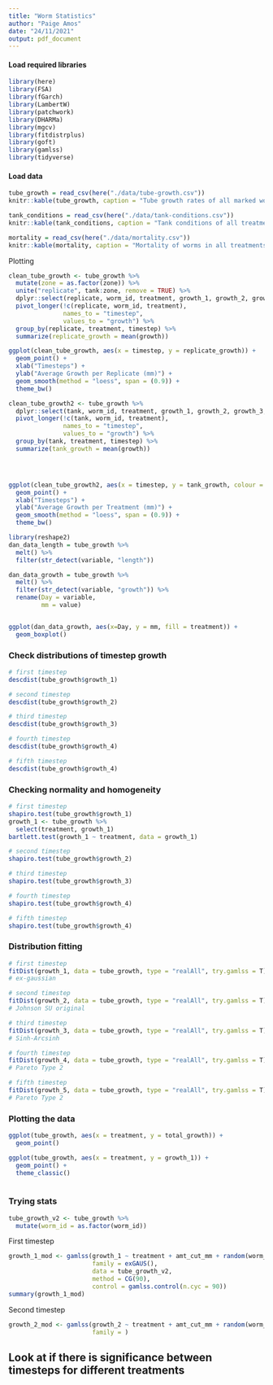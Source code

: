 ```yaml
---
title: "Worm Statistics"
author: "Paige Amos"
date: "24/11/2021"
output: pdf_document
---
```

#### Load required libraries

```r
library(here)
library(FSA) 
library(fGarch)
library(LambertW)
library(patchwork)
library(DHARMa)
library(mgcv)
library(fitdistrplus)
library(goft)
library(gamlss)
library(tidyverse)
```

#### Load data

```r
tube_growth = read_csv(here("./data/tube-growth.csv"))
knitr::kable(tube_growth, caption = "Tube growth rates of all marked worms in various treatments.")

tank_conditions = read_csv(here("./data/tank-conditions.csv"))
knitr::kable(tank_conditions, caption = "Tank conditions of all treatment tanks over course of experiment.")

mortality = read_csv(here("./data/mortality.csv"))
knitr::kable(mortality, caption = "Mortality of worms in all treatments.")
```

Plotting
```r
clean_tube_growth <- tube_growth %>%
  mutate(zone = as.factor(zone)) %>%
  unite("replicate", tank:zone, remove = TRUE) %>%
  dplyr::select(replicate, worm_id, treatment, growth_1, growth_2, growth_3, growth_4, growth_5) %>%
  pivot_longer(!c(replicate, worm_id, treatment),
               names_to = "timestep",
               values_to = "growth") %>%
  group_by(replicate, treatment, timestep) %>%
  summarize(replicate_growth = mean(growth))

ggplot(clean_tube_growth, aes(x = timestep, y = replicate_growth)) +
  geom_point() +
  xlab("Timesteps") +
  ylab("Average Growth per Replicate (mm)") +
  geom_smooth(method = "loess", span = (0.9)) +
  theme_bw()
```

```r
clean_tube_growth2 <- tube_growth %>%
  dplyr::select(tank, worm_id, treatment, growth_1, growth_2, growth_3, growth_4, growth_5) %>%
  pivot_longer(!c(tank, worm_id, treatment),
               names_to = "timestep",
               values_to = "growth") %>%
  group_by(tank, treatment, timestep) %>%
  summarize(tank_growth = mean(growth))




ggplot(clean_tube_growth2, aes(x = timestep, y = tank_growth, colour = treatment)) +
  geom_point() +
  xlab("Timesteps") +
  ylab("Average Growth per Treatment (mm)") +
  geom_smooth(method = "loess", span = (0.9)) +
  theme_bw()
```


```r
library(reshape2)
dan_data_length = tube_growth %>%
  melt() %>%
  filter(str_detect(variable, "length"))

dan_data_growth = tube_growth %>%
  melt() %>%
  filter(str_detect(variable, "growth")) %>%
  rename(Day = variable,
         mm = value)


ggplot(dan_data_growth, aes(x=Day, y = mm, fill = treatment)) +
  geom_boxplot()
```



### Check distributions of timestep growth
```r
# first timestep
descdist(tube_growth$growth_1)

# second timestep
descdist(tube_growth$growth_2)

# third timestep
descdist(tube_growth$growth_3)

# fourth timestep
descdist(tube_growth$growth_4)

# fifth timestep
descdist(tube_growth$growth_4)

```

### Checking normality and homogeneity
```r
# first timestep
shapiro.test(tube_growth$growth_1)
growth_1 <- tube_growth %>%
  select(treatment, growth_1)
bartlett.test(growth_1 ~ treatment, data = growth_1)

# second timestep
shapiro.test(tube_growth$growth_2)

# third timestep
shapiro.test(tube_growth$growth_3)

# fourth timestep
shapiro.test(tube_growth$growth_4)

# fifth timestep
shapiro.test(tube_growth$growth_4)
```

### Distribution fitting
```r
# first timestep
fitDist(growth_1, data = tube_growth, type = "realAll", try.gamlss = T)
# ex-gaussian

# second timestep
fitDist(growth_2, data = tube_growth, type = "realAll", try.gamlss = T)
# Johnson SU original

# third timestep
fitDist(growth_3, data = tube_growth, type = "realAll", try.gamlss = T)
# Sinh-Arcsinh

# fourth timestep
fitDist(growth_4, data = tube_growth, type = "realAll", try.gamlss = T)
# Pareto Type 2

# fifth timestep
fitDist(growth_5, data = tube_growth, type = "realAll", try.gamlss = T)
# Pareto Type 2

```

### Plotting the data
```r
ggplot(tube_growth, aes(x = treatment, y = total_growth)) +
  geom_point()

ggplot(tube_growth, aes(x = treatment, y = growth_1)) +
  geom_point() +
  theme_classic()
  
```

### Trying stats
```r
tube_growth_v2 <- tube_growth %>%
  mutate(worm_id = as.factor(worm_id))
```

First timestep
```r
growth_1_mod <- gamlss(growth_1 ~ treatment + amt_cut_mm + random(worm_id),
                       family = exGAUS(),
                       data = tube_growth_v2,
                       method = CG(90),
                       control = gamlss.control(n.cyc = 90))
summary(growth_1_mod)
```

Second timestep
```r
growth_2_mod <- gamlss(growth_2 ~ treatment + amt_cut_mm + random(worm_id),
                       family = )
```


## Look at if there is significance between timesteps for different treatments







